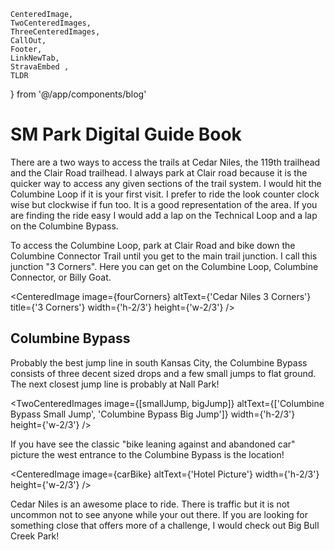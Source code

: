     CenteredImage, 
    TwoCenteredImages, 
    ThreeCenteredImages, 
    CallOut,
    Footer, 
    LinkNewTab, 
    StravaEmbed ,
    TLDR
} from '@/app/components/blog'



# SM Park Digital Guide Book
<TLDR
text="Cedar Niles is one of my fravite spots in South Kansas City area. There is terrain for both new and more experienced riders. If you live in Olathe this is the place for an after work rip!"
/>

There are a two ways to access the trails at Cedar Niles, the 119th trailhead and the Clair Road trailhead. I always park at Clair road because it is the quicker way to access any given sections of the trail system. I would hit the Columbine Loop if it is your first visit. I prefer to ride the look counter clock wise but clockwise if fun too. It is a good representation of the area. If you are finding the ride easy I would add a lap on the Technical Loop and a lap on the Columbine Bypass.

To access the Columbine Loop, park at Clair Road and bike down the Columbine Connector Trail until you get to the main trail junction. I call this junction "3 Corners". Here you can get on the Columbine Loop, Columbine Connector, or Billy Goat.

<CenteredImage image={fourCorners} altText={'Cedar Niles 3 Corners'} title={'3 Corners'} width={'h-2/3'} height={'w-2/3'} />

<CallOut
title="New Additions!"
text='Cedar Niles is adding more and more trails to the system. Currently the new section of trail is unnamed. I am calling it "The Annex". The new trails can be accessed the fastest by parking at the 119th Street trailhead and turning right after the bridge. Climb the paved hill and you will see the trail entrance on the right!'
/>

## Columbine Bypass
Probably the best jump line in south Kansas City, the Columbine Bypass consists of three decent sized drops and a few small jumps to flat ground. The next closest jump line is probably at Nall Park!

<TwoCenteredImages image={[smallJump, bigJump]} altText={['Columbine Bypass Small Jump', 'Columbine Bypass Big Jump']} width={'h-2/3'} height={'w-2/3'} />


If you have see the classic "bike leaning against and abandoned car" picture the west entrance to the Columbine Bypass is the location!

<CenteredImage image={carBike} altText={'Hotel Picture'} width={'h-2/3'} height={'w-2/3'} />

<CallOut
title="Dificulty"
text="Cedar Niles is easy riding and a great place to take a beginner. The Technical Loop is the only place that doesn't have ways to ride around the tougher terrain. The  jump line, Columbine Bypass, has easy ride around options for each jump."
/>

Cedar Niles is an awesome place to ride. There is traffic but it is not uncommon not to see anyone while your out there. If you are looking for something close that offers more of a challenge, I would check out Big Bull Creek Park!
